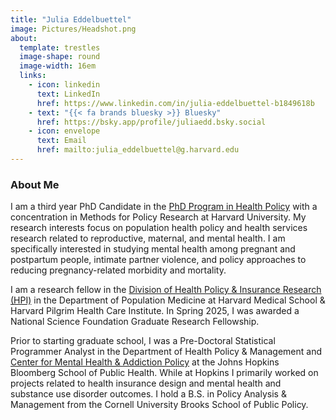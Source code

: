 ```yaml
---
title: "Julia Eddelbuettel"
image: Pictures/Headshot.png
about: 
  template: trestles
  image-shape: round
  image-width: 16em
  links:
    - icon: linkedin
      text: LinkedIn
      href: https://www.linkedin.com/in/julia-eddelbuettel-b1849618b
    - text: "{{< fa brands bluesky >}} Bluesky"
      href: https://bsky.app/profile/juliaedd.bsky.social
    - icon: envelope 
      text: Email
      href: mailto:julia_eddelbuettel@g.harvard.edu
---
```


### About Me

I am a third year PhD Candidate in the [PhD Program in Health Policy](https://healthpolicy.fas.harvard.edu/) with a concentration in Methods for Policy Research at Harvard University. My research interests focus on population health policy and health services research related to reproductive, maternal, and mental health. I am specifically interested in studying mental health among pregnant and postpartum people, intimate partner violence, and policy approaches to reducing pregnancy-related morbidity and mortality. 

I am a research fellow in the [Division of Health Policy & Insurance Research (HPI)](https://www.populationmedicine.org/divisions-centers/hpi/people) in the Department of Population Medicine at Harvard Medical School & Harvard Pilgrim Health Care Institute. In Spring 2025, I was awarded a National Science Foundation Graduate Research Fellowship. 

Prior to starting graduate school, I was a Pre-Doctoral Statistical Programmer Analyst in the Department of Health Policy & Management and [Center for Mental Health & Addiction Policy](https://publichealth.jhu.edu/center-for-mental-health-and-addiction-policy) at the Johns Hopkins Bloomberg School of Public Health. While at Hopkins I primarily worked on projects related to health insurance design and mental health and substance use disorder outcomes. I hold a B.S. in Policy Analysis & Management from the Cornell University Brooks School of Public Policy.